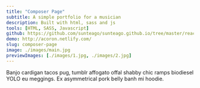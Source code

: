 ```yaml
---
title: "Composer Page"
subtitle: A simple portfolio for a musician
description: Built with html, sass and js
tools: [HTML, SASS, Javascript]
github: https://github.com/sunteago/sunteago.github.io/tree/master/react--social-network-acoron
demo: http://acoron.netlify.com/
slug: composer-page
image: ./images/main.jpg
previewImages: [./images/1.jpg, ./images/2.jpg]
---
```


Banjo cardigan tacos pug, tumblr affogato offal shabby chic ramps biodiesel YOLO eu meggings. Ex asymmetrical pork belly banh mi hoodie.
